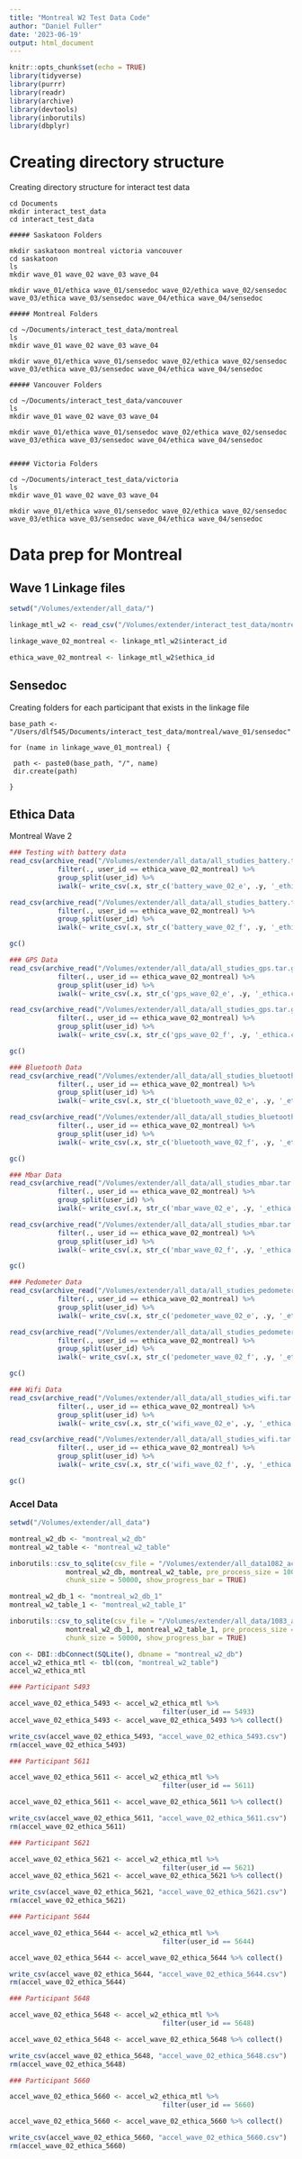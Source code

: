 ```yaml
---
title: "Montreal W2 Test Data Code"
author: "Daniel Fuller"
date: '2023-06-19'
output: html_document
---
```


```r
knitr::opts_chunk$set(echo = TRUE)
library(tidyverse)
library(purrr)
library(readr)
library(archive)
library(devtools)
library(inborutils)
library(dbplyr)
```

# Creating directory structure

Creating directory structure for interact test data

```{}
cd Documents
mkdir interact_test_data
cd interact_test_data

##### Saskatoon Folders

mkdir saskatoon montreal victoria vancouver
cd saskatoon
ls 
mkdir wave_01 wave_02 wave_03 wave_04

mkdir wave_01/ethica wave_01/sensedoc wave_02/ethica wave_02/sensedoc wave_03/ethica wave_03/sensedoc wave_04/ethica wave_04/sensedoc

##### Montreal Folders

cd ~/Documents/interact_test_data/montreal
ls 
mkdir wave_01 wave_02 wave_03 wave_04

mkdir wave_01/ethica wave_01/sensedoc wave_02/ethica wave_02/sensedoc wave_03/ethica wave_03/sensedoc wave_04/ethica wave_04/sensedoc

##### Vancouver Folders

cd ~/Documents/interact_test_data/vancouver
ls 
mkdir wave_01 wave_02 wave_03 wave_04

mkdir wave_01/ethica wave_01/sensedoc wave_02/ethica wave_02/sensedoc wave_03/ethica wave_03/sensedoc wave_04/ethica wave_04/sensedoc


##### Victoria Folders

cd ~/Documents/interact_test_data/victoria
ls 
mkdir wave_01 wave_02 wave_03 wave_04

mkdir wave_01/ethica wave_01/sensedoc wave_02/ethica wave_02/sensedoc wave_03/ethica wave_03/sensedoc wave_04/ethica wave_04/sensedoc
```

# Data prep for Montreal

## Wave 1 Linkage files

```r
setwd("/Volumes/extender/all_data/")

linkage_mtl_w2 <- read_csv("/Volumes/extender/interact_test_data/montreal/wave_02/linkage_wave_02_montreal.csv")

linkage_wave_02_montreal <- linkage_mtl_w2$interact_id

ethica_wave_02_montreal <- linkage_mtl_w2$ethica_id
```

## Sensedoc 

Creating folders for each participant that exists in the linkage file

```{}
base_path <- "/Users/dlf545/Documents/interact_test_data/montreal/wave_01/sensedoc"

for (name in linkage_wave_01_montreal) {

 path <- paste0(base_path, "/", name)
 dir.create(path)

}
```

## Ethica Data

Montreal Wave 2 

```r
### Testing with battery data
read_csv(archive_read("/Volumes/extender/all_data/all_studies_battery.tar.gz", file = "1083_battery.csv")) %>%
            filter(., user_id == ethica_wave_02_montreal) %>%
            group_split(user_id) %>%
            iwalk(~ write_csv(.x, str_c('battery_wave_02_e', .y, '_ethica.csv')))

read_csv(archive_read("/Volumes/extender/all_data/all_studies_battery.tar.gz", file = "1082_battery.csv")) %>%
            filter(., user_id == ethica_wave_02_montreal) %>%
            group_split(user_id) %>%
            iwalk(~ write_csv(.x, str_c('battery_wave_02_f', .y, '_ethica.csv')))

gc()
```

```r
### GPS Data
read_csv(archive_read("/Volumes/extender/all_data/all_studies_gps.tar.gz", file = "1083_gps.csv")) %>%
            filter(., user_id == ethica_wave_02_montreal) %>%
            group_split(user_id) %>%
            iwalk(~ write_csv(.x, str_c('gps_wave_02_e', .y, '_ethica.csv')))

read_csv(archive_read("/Volumes/extender/all_data/all_studies_gps.tar.gz", file = "1082_gps.csv")) %>%
            filter(., user_id == ethica_wave_02_montreal) %>%
            group_split(user_id) %>%
            iwalk(~ write_csv(.x, str_c('gps_wave_02_f', .y, '_ethica.csv')))

gc()
```

```r
### Bluetooth Data
read_csv(archive_read("/Volumes/extender/all_data/all_studies_bluetooth.tar.gz", file = "1083_bluetooth.csv")) %>%
            filter(., user_id == ethica_wave_02_montreal) %>%
            group_split(user_id) %>%
            iwalk(~ write_csv(.x, str_c('bluetooth_wave_02_e', .y, '_ethica.csv')))

read_csv(archive_read("/Volumes/extender/all_data/all_studies_bluetooth.tar.gz", file = "1082_bluetooth.csv")) %>%
            filter(., user_id == ethica_wave_02_montreal) %>%
            group_split(user_id) %>%
            iwalk(~ write_csv(.x, str_c('bluetooth_wave_02_f', .y, '_ethica.csv')))

gc()
```



```r
### Mbar Data
read_csv(archive_read("/Volumes/extender/all_data/all_studies_mbar.tar.gz", file = "1083_mb_activity_rec.csv")) %>%
            filter(., user_id == ethica_wave_02_montreal) %>%
            group_split(user_id) %>%
            iwalk(~ write_csv(.x, str_c('mbar_wave_02_e', .y, '_ethica.csv')))

read_csv(archive_read("/Volumes/extender/all_data/all_studies_mbar.tar.gz", file = "1082_mb_activity_rec.csv")) %>%
            filter(., user_id == ethica_wave_02_montreal) %>%
            group_split(user_id) %>%
            iwalk(~ write_csv(.x, str_c('mbar_wave_02_f', .y, '_ethica.csv')))

gc()
```

```r
### Pedometer Data
read_csv(archive_read("/Volumes/extender/all_data/all_studies_pedometer.tar.gz", file = "1083_pedometer.csv")) %>%
            filter(., user_id == ethica_wave_02_montreal) %>%
            group_split(user_id) %>%
            iwalk(~ write_csv(.x, str_c('pedometer_wave_02_e', .y, '_ethica.csv')))

read_csv(archive_read("/Volumes/extender/all_data/all_studies_pedometer.tar.gz", file = "1082_pedometer.csv")) %>%
            filter(., user_id == ethica_wave_02_montreal) %>%
            group_split(user_id) %>%
            iwalk(~ write_csv(.x, str_c('pedometer_wave_02_f', .y, '_ethica.csv')))

gc()
```

```r
### Wifi Data
read_csv(archive_read("/Volumes/extender/all_data/all_studies_wifi.tar.gz", file = "1083_wifi.csv")) %>%
            filter(., user_id == ethica_wave_02_montreal) %>%
            group_split(user_id) %>%
            iwalk(~ write_csv(.x, str_c('wifi_wave_02_e', .y, '_ethica.csv')))

read_csv(archive_read("/Volumes/extender/all_data/all_studies_wifi.tar.gz", file = "1082_wifi.csv")) %>%
            filter(., user_id == ethica_wave_02_montreal) %>%
            group_split(user_id) %>%
            iwalk(~ write_csv(.x, str_c('wifi_wave_02_f', .y, '_ethica.csv')))

gc()
```

### Accel Data

```r
setwd("/Volumes/extender/all_data")

montreal_w2_db <- "montreal_w2_db"
montreal_w2_table <- "montreal_w2_table"

inborutils::csv_to_sqlite(csv_file = "/Volumes/extender/all_data1082_accelerometer.csv", 
              montreal_w2_db, montreal_w2_table, pre_process_size = 1000, 
              chunk_size = 50000, show_progress_bar = TRUE)

montreal_w2_db_1 <- "montreal_w2_db_1"
montreal_w2_table_1 <- "montreal_w2_table_1"

inborutils::csv_to_sqlite(csv_file = "/Volumes/extender/all_data/1083_accelerometer.csv", 
              montreal_w2_db_1, montreal_w2_table_1, pre_process_size = 1000, 
              chunk_size = 50000, show_progress_bar = TRUE)

con <- DBI::dbConnect(SQLite(), dbname = "montreal_w2_db")
accel_w2_ethica_mtl <- tbl(con, "montreal_w2_table")
accel_w2_ethica_mtl
```

```r
### Participant 5493

accel_wave_02_ethica_5493 <- accel_w2_ethica_mtl %>% 
                                      filter(user_id == 5493) 
accel_wave_02_ethica_5493 <- accel_wave_02_ethica_5493 %>% collect()

write_csv(accel_wave_02_ethica_5493, "accel_wave_02_ethica_5493.csv")
rm(accel_wave_02_ethica_5493)

### Participant 5611

accel_wave_02_ethica_5611 <- accel_w2_ethica_mtl %>% 
                                      filter(user_id == 5611) 

accel_wave_02_ethica_5611 <- accel_wave_02_ethica_5611 %>% collect()

write_csv(accel_wave_02_ethica_5611, "accel_wave_02_ethica_5611.csv")
rm(accel_wave_02_ethica_5611)

### Participant 5621

accel_wave_02_ethica_5621 <- accel_w2_ethica_mtl %>% 
                                      filter(user_id == 5621) 
accel_wave_02_ethica_5621 <- accel_wave_02_ethica_5621 %>% collect()

write_csv(accel_wave_02_ethica_5621, "accel_wave_02_ethica_5621.csv")
rm(accel_wave_02_ethica_5621)

### Participant 5644

accel_wave_02_ethica_5644 <- accel_w2_ethica_mtl %>% 
                                      filter(user_id == 5644) 

accel_wave_02_ethica_5644 <- accel_wave_02_ethica_5644 %>% collect()

write_csv(accel_wave_02_ethica_5644, "accel_wave_02_ethica_5644.csv")
rm(accel_wave_02_ethica_5644)

### Participant 5648

accel_wave_02_ethica_5648 <- accel_w2_ethica_mtl %>% 
                                      filter(user_id == 5648) 

accel_wave_02_ethica_5648 <- accel_wave_02_ethica_5648 %>% collect()

write_csv(accel_wave_02_ethica_5648, "accel_wave_02_ethica_5648.csv")
rm(accel_wave_02_ethica_5648)

### Participant 5660

accel_wave_02_ethica_5660 <- accel_w2_ethica_mtl %>% 
                                      filter(user_id == 5660) 

accel_wave_02_ethica_5660 <- accel_wave_02_ethica_5660 %>% collect()

write_csv(accel_wave_02_ethica_5660, "accel_wave_02_ethica_5660.csv")
rm(accel_wave_02_ethica_5660)
```